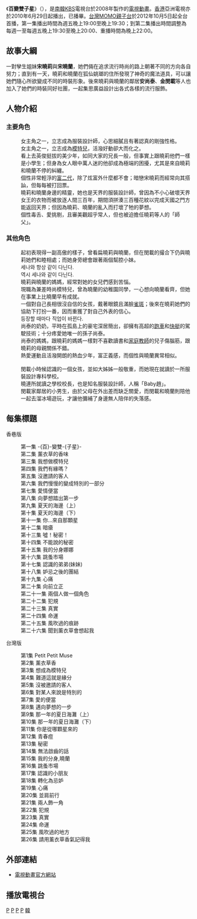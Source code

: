 {{noteTA
|T=zh-hk:百變雙子星;zh-tw:雙胞胎姐妹花;
|1=zh-hk:百變雙子星;zh-tw:雙胞胎姐妹花;
|2=zh-hk:莉莉;zh-tw:曉莉;
|3=zh-hk:娜娜;zh-tw:曉蘭;
|4=zh-hk:文栽;zh-tw:閔載;
|5=zh-hk:尚太;zh-tw:尚泰;
|6=zh-hk:瑤玲;zh-tw:姚瑯;
}}
{{Variant-hktw}}
{{Infobox animanga/Headerofja
|標題= 百變雙子星
|圖像= 
|尺寸= 
|說明= 
|日文名稱= 쁘띠쁘띠 뮤즈
|英文名稱= Petit Petit Muse
|假名= 
|羅馬字= 
|類型= [[偶像|偶像]]、[[時尚|時尚]]、[[魔法少女|魔法少女]]
}}
{{Infobox animanga/name
|original=
|official=
|formal={{flagicon|Hong Kong}} 百變-{}-雙子星<br/>{{flagicon|Taiwan}} 雙胞胎-{}-姐妹花
|common= 小小繆斯<br />{{flagicon|Hong Kong}} 砵D 砵D 繆斯女神
}}
{{Infobox animanga/TVAnime
|標題= 
|原作= 
|導演= 
|人物設定= 
|動畫製作= 
|製作= [[韓國放送公社|KBS]]
|代理發行={{flagicon|South Korea}} 艾康尼斯娛樂公司<br />{{flagicon|Taiwan}} [[木棉花國際|木棉花國際]]
|播放電視台= {{flagicon|South Korea}} [[KBS第1頻道|KBS第1頻道]]
|其他電視台= {{flagicon|South Korea}} [[KBS第2頻道|KBS第2頻道]]，[[KBS_World|KBS World]]，[[Animax|Animax]]，Daekyo Kids TV，Kids TV<br/>{{flagicon|Hong Kong}} [[亞洲電視|亞洲電視]][[本港台|本港台]]<br/>{{flagicon|Taiwan}} [[MOMO親子台|MOMO親子台]]
|播放開始= {{flagicon|South Korea}} 2008年1月27日－2008年7月26日<br/>{{flagicon|Hong Kong}} 2010年6月29日－2010年8月12日<br/>{{flagicon|Taiwan}} 2012年10月5日
|播放結束= 2012年11月8日
|話數=26
|其他= 
|Copyright= <small>SOVIC, KBS, Seoulmovie All rights reserved.</small>
}}
{{Infobox animanga/Footerofja}}

《'''百變雙子星'''》（{{lang-ko|쁘띠쁘띠 뮤즈}}），是[[南韓|南韓]][[KBS|KBS]]電視台於2008年製作的[[電視動畫|電視動畫]]。[[香港|香港]]亞洲電視亦於2010年6月29日起播出，已播畢。[[台灣|台灣]][[MOMO親子台|MOMO親子台]]於2012年10月5日起全台首播，第一集播出時間為週五晚上19:00至晚上19:30；到第二集播出時間調整為每週一至每週五晚上19:30至晚上20:00、重播時間為晚上22:00。

== 故事大綱 ==
一對孿生姐妹'''宋曉莉'''與'''宋曉蘭'''，她們倆在追求流行時尚的路上朝著不同的方向各自努力；直到有一天，曉莉和曉蘭在狐仙姚瑯的住所發現了神奇的魔法道具，可以讓她們隨心所欲變成不同的時裝形象。後來曉莉與曉蘭的鄰居'''安尚泰'''、'''金閔載'''等人也加入了她們的時裝同好社團，一起集思廣益設計出各式各樣的流行服飾。
== 人物介紹 ==
===主要角色===
;{{nihongo|宋曉莉|송아리||配音：[[魏惠娥|魏惠娥]]（香港）；[[吳貴竹|吳貴竹]]（台灣）}}
:女主角之一，立志成為服裝設計師，心思細膩且有著認真的剛強性格。
;{{nihongo|宋曉蘭|송아라||配音：[[莊巧怡|莊巧怡]]（香港）；[[郭馨雅|郭馨雅]]（台灣）}}
:女主角之一，立志成為[[模特兒|模特兒]]，活潑好動卻大而化之。
;{{nihongo|金閔載|김민재||配音：[[陳彥鈞|陳彥鈞]]（台灣）}}
:看上去英俊挺拔的美少年，如同大家的兄長一般，但事實上跟曉莉他們一樣是小學生；但身為女人眼中萬人迷的他卻成為極端的困擾，尤其是來自曉莉和曉蘭不停的糾纏。
;{{nihongo|安尚泰|안상태||配音：[[全淑京|全淑京]]（韓國）；[[吳小藝|吳小藝]]（香港）；[[宋昱璁|宋昱璁]]（台灣）}}
:個性非常輕浮的[[富二代|富二代]]，除了炫富外什麼都不會；暗戀宋曉莉而經常向其搭訕，但每每被打回票。
;{{nihongo|姚瑯|요랑||配音：[[裵諪美|裵諪美]]（韓國）；[[蔡雁紅|蔡雁紅]]（香港）；[[傅其慧|傅其慧]]（台灣）}}
:曉莉和曉蘭身邊的精靈，她也是天界的服裝設計師，曾因為不小心破壞天界女王的衣物而被放逐人間三百年，期間須拼湊三百種花紋以完成天國之門方能返回天界；但因為曉莉、曉蘭的亂入而打壞了牠的夢想。
:個性毒舌、愛挑剔，且審美觀超乎常人，但也被迫擔任曉莉等人的「師父」。

===其他角色===
;{{nihongo|世娜|세나||配音：[[龍顯蕙|龍顯蕙]]（台灣）}}
:起初表現得一副高傲的樣子，曾看扁曉莉與曉蘭，但在閔載的撮合下仍與曉莉她們和睦相處；而她身旁總會跟著兩個幫腔小妹。
;{{nihongo|???|자뻑 1||配音：???（香港）；???（台灣）}}
:세나와 항상 같이 다닌다.
;{{nihongo|???|자뻑 2||配音：???（香港）；???（台灣）}}
:역시 세나와 같이 다닌다.
;{{nihongo|母親|엄마||配音：[[龍顯蕙|龍顯蕙]]（台灣）}}
:曉莉與曉蘭的媽媽，經常對她的女兒們感到苦惱。
;{{nihongo|韓有真|한유진||配音：[[傅其慧|傅其慧]]（台灣）}}
:現職為兼差時尚模特兒，曾為曉蘭的幼稚園同學，一心想向曉蘭看齊，但她在事業上比曉蘭早有成就。
;{{nihongo|珍珠|강진주||配音：[[龍顯蕙|龍顯蕙]]（台灣）}}
:一個對自己長相很沒自信的女孩，戴著眼鏡且滿臉[[雀斑|雀斑]]；後來在曉莉她們的協助下打扮一番，因而重獲了對自己外表的信心。
;{{nihongo|???|미스터리 남||配音：???（香港）；???（台灣）}}
:등장할 때마다 직업이 바뀐다.
;{{nihongo|尚泰祖母|조만금 여사|配音：[[龍顯蕙|龍顯蕙]]（台灣）|}}
:尚泰的奶奶，平時在孤島上的豪宅深居簡出，卻擁有高超的[[跑車|跑車]]和[[快艇|快艇]]的駕駛技術；十分疼愛她唯一的孫子尚泰。
;{{nihongo|尚泰母|상태 엄마||配音：[[傅其慧|傅其慧]]（台灣）}}
:尚泰的媽媽，跟曉莉的媽媽一樣對不喜歡讀書和[[家庭教師|家庭教師]]的兒子傷腦筋，跟曉莉的母親關係不錯。
;{{nihongo|韓宇宙|한우주||配音：[[陳彥鈞|陳彥鈞]]（台灣）}}
:熱愛運動且活潑開朗的熱血少年，富正義感，而個性與曉蘭異常相似。
;{{nihongo|??|나나||配音：???（香港）；???（台灣）}}
;{{nihongo|任曉蓮|임소연||配音：[[裵貞美|裵貞美]]（韓國）；[[傅其慧|傅其慧]]（台灣）}}
:閔載小時候認識的一個女孩，並如大姊姊一般敬重，而她現在就讀於一所服裝設計專科學校。
;{{nihongo|趙校長|베이비 죠||配音：[[柳江津|柳江津]]（韓國）；[[宋昱璁|宋昱璁]]（台灣）}}
:曉連所就讀之學校校長，也是知名服裝設計師，人稱「Baby趙」。
;{{nihongo|允燦|윤찬||配音：[[傅其慧|傅其慧]]（台灣）}}
:閔載家鄰居的小男生，由於父母在外出差而缺乏關愛，而閔載和曉蘭則陪他一起去溜冰場遊玩，才讓他彌補了身邊無人陪伴的失落感。

== 每集標題 ==
香巷版
:第一集 -{百}-變雙-{子星}-
:第二集 薰衣草的香味
:第三集 我想做模特兒
:第四集 我們有緣嗎？
:第五集 沒邀請的客人
:第六集 我們慢慢的變成特別的一部分
:第七集 愛情便當
:第八集 向夢想踏出第一步
:第九集 夏天的海邊（上）
:第十集 夏天的海邊（下）
:第十一集 你…來自那顆星
:第十二集 暗瘡
:第十三集 噓！秘密！
:第十四集 不能說的秘密
:第十五集 我的分身娜娜
:第十六集 跳蚤市場
:第十七集 認識的弟弟(妹妹)
:第十八集 妒忌之後的團結
:第十九集 心痛
:第二十集 向前立正
:第二十一集 兩個人做一個角色
:第二十二集 犯規
:第二十三集 真實
:第二十四集 命運
:第二十五集 風吹過的痕跡
:第二十六集 聞到薰衣草會想起我
台灣版
:第1集 Petit Petit Muse
:第2集 薰衣草香
:第3集 想成為模特兒
:第4集 難道這就是緣分
:第5集 沒被邀請的客人
:第6集 對某人來說是特別的
:第7集 愛的便當
:第8集 邁向夢想的一步
:第9集 那一年的夏日海灘（上）
:第10集 那一年的夏日海灘（下）
:第11集 你是從哪顆星來的
:第12集 青春痘
:第13集 秘密
:第14集 無法啟齒的話
:第15集 我的分身,曉蘭
:第16集 跳蚤市場
:第17集 認識的小朋友
:第18集 轉化為忌妒
:第19集 心痛
:第20集 並肩前行
:第21集 兩人飾一角
:第22集 犯規
:第23集 真實
:第24集 命運
:第25集 風吹過的地方
:第26集 請用薰衣草香氣記得我

== 外部連結 ==
* {{ko}}[http://www.kbs.co.kr/end_program/2tv/enter/muse/index.html 電視動畫官方網站]{{Dead link|date=2019年6月 |bot=InternetArchiveBot |fix-attempted=yes }}

== 播放電視台 ==
{{電視節目的變遷
|電視台= {{flagicon|HKG}} 香港 [[亞洲電視|亞洲電視]][[本港台|本港台]]
|播放檔次= 星期一至四 16:45－17:15 節目
|節目名稱= 百變-{}-雙子星<br/>（2010年6月29日－8月12日）
|上一節目= [[精靈五寶貝|精靈五寶貝]]
|下一節目= [[爆笑王子逃亡記|爆笑王子逃亡記]]
|2電視台= {{flagicon|HKG}} 香港 [[亞洲電視|亞洲電視]][[本港台|本港台]]
|2播放檔次= 星期六、日 16:30－17:00 節目<br/>賽馬日暫停播映
|2節目名稱= 百變-{}-雙子星<br/>重播<br/>（2014年12月27日－2015年6月13日）
|2上一節目= [[極上生徒會|極上生徒會]]<br/>重播
|2下一節目= 
}}
{{電視節目的變遷
|電視台= {{flagicon|Taiwan}} 台灣 [[MOMO親子台|MOMO親子台]]
|播放檔次= 星期一至五19:30－20:00節目<br/><small>（2012/10/5為19:00-20:00）</small>
|節目名稱= 雙胞胎-{}-姐妹花<br/>（2012年10月5日－2012年11月8日）
|上一節目= [[甜心格格|甜心格格]]
|下一節目= [[玩偶遊戲|玩偶遊戲]]<br /><small>重播</small>
}}
{{DEFAULTSORT:Petit Petit Muse}}
[[Category:亞洲電視外購動畫|P]]
[[Category:韓國動畫作品|P]]
[[Category:魔法少女|P]]
[[Category:雙胞胎題材動畫|P]]
[[Category:木棉花國際代理日本動畫作品|韓]]